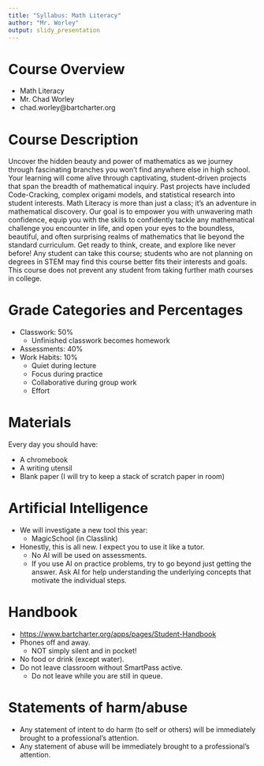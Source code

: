 ```yaml
---
title: "Syllabus: Math Literacy"
author: "Mr. Worley"
output: slidy_presentation
---
```



# Course Overview

* Math Literacy
* Mr. Chad Worley
* chad.worley@bartcharter.org

# Course Description

Uncover the hidden beauty and power of mathematics as we journey through fascinating branches you won't find anywhere else in high school. Your learning will come alive through captivating, student-driven projects that span the breadth of mathematical inquiry. Past projects have included Code-Cracking, complex origami models, and statistical research into student interests. Math Literacy is more than just a class; it's an adventure in mathematical discovery. Our goal is to empower you with unwavering math confidence, equip you with the skills to confidently tackle any mathematical challenge you encounter in life, and open your eyes to the boundless, beautiful, and often surprising realms of mathematics that lie beyond the standard curriculum. Get ready to think, create, and explore like never before! Any student can take this course; students who are not planning on degrees in STEM may find this course better fits their interests and goals. This course does not prevent any student from taking further math courses in college.  

# Grade Categories and Percentages

* Classwork: 50%
    * Unfinished classwork becomes homework
* Assessments: 40%
* Work Habits: 10%
    * Quiet during lecture
    * Focus during practice
    * Collaborative during group work
    * Effort

# Materials

Every day you should have:

* A chromebook
* A writing utensil
* Blank paper (I will try to keep a stack of scratch paper in room)

# Artificial Intelligence

* We will investigate a new tool this year:
    * MagicSchool (in Classlink)
* Honestly, this is all new. I expect you to use it like a tutor.
    * No AI will be used on assessments.
    * If you use AI on practice problems, try to go beyond just getting the answer. Ask AI for help understanding the underlying concepts that motivate the individual steps.


# Handbook

* [https://www.bartcharter.org/apps/pages/Student-Handbook](https://www.bartcharter.org/apps/pages/Student-Handbook)
* Phones off and away.
    * NOT simply silent and in pocket!
* No food or drink (except water).
* Do not leave classroom without SmartPass active.
    * Do not leave while you are still in queue.



# Statements of harm/abuse

* Any statement of intent to do harm (to self or others) will be immediately brought to a professional's attention.
* Any statement of abuse will be immediately brought to a professional's attention.




